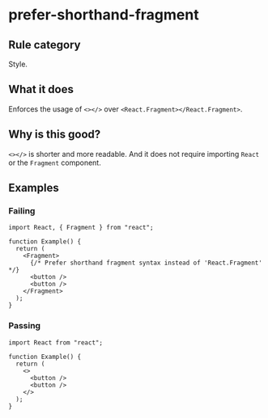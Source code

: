 # prefer-shorthand-fragment

## Rule category

Style.

## What it does

Enforces the usage of `<></>` over `<React.Fragment></React.Fragment>`.

## Why is this good?

`<></>` is shorter and more readable. And it does not require importing `React` or the `Fragment` component.

## Examples

### Failing

```tsx twoslash
import React, { Fragment } from "react";

function Example() {
  return (
    <Fragment>
      {/* Prefer shorthand fragment syntax instead of 'React.Fragment' */}
      <button />
      <button />
    </Fragment>
  );
}
```

### Passing

```tsx twoslash
import React from "react";

function Example() {
  return (
    <>
      <button />
      <button />
    </>
  );
}
```
